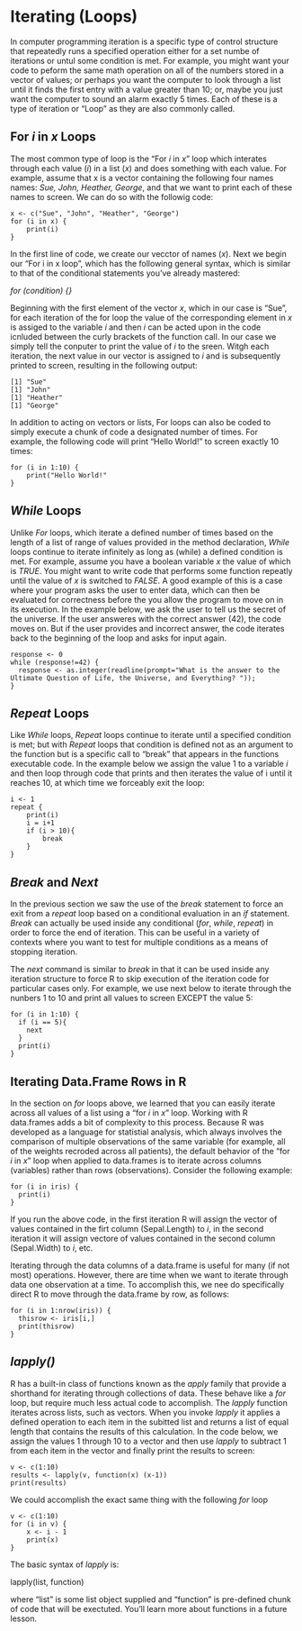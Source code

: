 # Iterating (Loops)

In computer programming iteration is a specific type of control structure that repeatedly runs a specified operation either for a set numbe of iterations or untul some condition is met.  For example, you might want your code to peform the same math operation on all of the numbers stored in a vector of values; or perhaps you want the computer to look through a list until it finds the first entry with a value greater than 10; or, maybe you just want the computer to sound an alarm exactly 5 times.  Each of these is a type of iteration or "Loop" as they are also commonly called.

## For *i* in *x* Loops

The most common type of loop is the "For *i* in *x*" loop which interates through each value (*i*) in a list (*x*) and does something with each value.  For example, assume that x is a vector containing the following four names names:  *Sue, John, Heather, George*, and that we want to print each of these names to screen.  We can do so with the followig code:

```
x <- c("Sue", "John", "Heather", "George")
for (i in x) {
	print(i)
}
```

In the first line of code, we create our vecctor of names (*x*).  Next we begin our "For i in x loop", which has the following general syntax, which is similar to that of the conditional statements you've already mastered:

*for (condition) {}*

Beginning with the first element of the vector *x*, which in our case is "Sue", for each iteration of the for loop the value of the corresponding element in *x* is assiged to the variable *i* and then *i* can be acted upon in the code icnluded between the curly brackets of the function call.  In our case we simply tell the conputer to print the value of *i* to the sreen.  Witgh each iteration, the next value in our vector is assigned to *i* and is subsequently printed to screen, resulting in the following output:

```
[1] "Sue"
[1] "John"
[1] "Heather"
[1] "George"
```

In addition to acting on vectors or lists, For loops can also be coded to simply execute a chunk of code a designated number of times.  For example, the following code will print "Hello World!" to screen exactly 10 times:

```
for (i in 1:10) {
	print("Hello World!"
}
```

## *While* Loops

Unlike *For* loops, which iterate a defined number of times based on the length of a list of range of values provided in the method declaration, *While* loops continue to iterate infinitely as long as (while) a defined condition is met.  For example, assume you have a boolean variable *x* the value of which is *TRUE*.  You might want to write code that performs some function repeatly until the value of *x* is switched to *FALSE*.  A good example of this is a case where your program asks the user to enter data, which can then be evaluated for correctness before the you allow the program to move on in its execution.  In the example below, we ask the user to tell us the secret of the universe.  If the user answeres with the correct answer (42), the code moves on.  But if the user provides and incorrect answer, the code iterates back to the beginning of the loop and asks for input again.  

```
response <- 0
while (response!=42) {   
  response <- as.integer(readline(prompt="What is the answer to the Ultimate Question of Life, the Universe, and Everything? "));
}
```

## *Repeat* Loops

Like *While* loops, *Repeat* loops continue to iterate until a specified condition is met; but with *Repeat* loops that condition is defined not as an argument to the function but is a specific call to "break" that appears in the functions executable code.  In the example below we assign the value 1 to a variable *i* and then loop through code that prints and then iterates the value of i until it reaches 10, at which time we forceably exit the loop:

```
i <- 1
repeat {
	print(i)
	i = i+1
	if (i > 10){
		break
	}
}
```

## *Break* and *Next*

In the previous section we saw the use of the *break* statement to force an exit from a *repeat* loop based on a conditional evaluation in an *if* statement.   *Break* can actually be used inside any conditional (*for*, *while*, *repeat*) in order to force the end of iteration.  This can be useful in a variety of contexts where you want to test for multiple conditions as a means of stopping iteration.  

The *next* command is similar to *break* in that it can be used inside any iteration structure to force R to skip execution of the iteration code for particular cases only.  For example, we use next below to iterate through the nunbers 1 to 10 and print all values to screen EXCEPT the value 5:

```
for (i in 1:10) {
  if (i == 5){
    next
  }
  print(i)
}
```

## Iterating Data.Frame Rows in R

In the section on *for* loops above, we learned that you can easily iterate across all values of a list using a "for *i* in *x*" loop.  Working with R data.frames adds a bit of complexity to this process.  Because R was developed as a language for statistial analysis, which always involves the comparison of multiple observations of the same variable (for example, all of the weights recroded across all patients), the default behavior of the "for *i* in *x*" loop when applied to data.frames is to iterate across columns (variables) rather than rows (observations).  Consider the following example:

```
for (i in iris) {
  print(i)
}
```

If you run the above code, in the first iteration R will assign the vector of values contained in the firt column (Sepal.Length) to *i*, in the second iteration it will assign vectore of values contained in the second column (Sepal.Width) to *i*, etc.  

Iterating through the data columns of a data.frame is useful for many (if not most) operations.  However, there are time when we want to iterate through data one observation at a time.  To accomplish this, we nee do specifically direct R to move through the data.frame by row, as follows:

```
for (i in 1:nrow(iris)) {
  thisrow <- iris[i,]
  print(thisrow)
}
```

## *lapply()*

R has a built-in class of functions known as the *apply* family that provide a shorthand for iterating through collections of data.  These behave like a *for* loop, but require much less actual code to accomplish. The *lapply* function iterates across lists, such as vectors.  When you invoke *lapply* it applies a defined operation to each item in the subitted list and returns a list of equal length that contains the results of this calculation.  In the code below, we assign the values 1 through 10 to a vector and then use *lapply* to subtract 1 from each item in the vector and finally print the results to screen:

```
v <- c(1:10)
results <- lapply(v, function(x) (x-1))
print(results)
```

We could accomplish the exact same thing with the following *for* loop

```
v <- c(1:10)
for (i in v) {
	x <- i - 1
	print(x)
}
```

The basic syntax of *lapply* is:

lapply(list, function)

where "list" is some list object supplied and "function" is pre-defined chunk of code that will be exectuted.  You'll learn more about functions in a future lesson.
